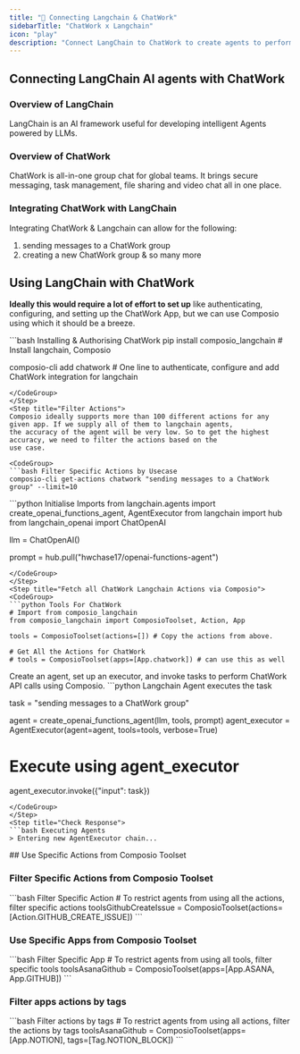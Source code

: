 ```yaml
---
title: "🚀 Connecting Langchain & ChatWork"
sidebarTitle: "ChatWork x Langchain"
icon: "play"
description: "Connect LangChain to ChatWork to create agents to perform tasks using natural language"
---
```


## Connecting LangChain AI agents with ChatWork

### Overview of LangChain

LangChain is an AI framework useful for developing intelligent Agents powered by LLMs.

### Overview of ChatWork

ChatWork is all-in-one group chat for global teams. It brings secure messaging, task management, file sharing and video chat all in one place.

### Integrating ChatWork with LangChain

Integrating ChatWork & Langchain can allow for the following:

1. sending messages to a ChatWork group
2. creating a new ChatWork group
& so many more

## Using LangChain with ChatWork

<Steps>
<Step title="Setting Up the Environment">

**Ideally this would require a lot of effort to set up** like authenticating, configuring, and setting up the ChatWork App, but we can use Composio using which it should be a breeze.

<CodeGroup>
```bash Installing & Authorising ChatWork
pip install composio_langchain # Install langchain, Composio 

composio-cli add chatwork # One line to authenticate, configure and add ChatWork integration for langchain
```
</CodeGroup>
</Step>
<Step title="Filter Actions">
Composio ideally supports more than 100 different actions for any given app. If we supply all of them to langchain agents, 
the accuracy of the agent will be very low. So to get the highest accuracy, we need to filter the actions based on the 
use case.

<CodeGroup>
```bash Filter Specific Actions by Usecase
composio-cli get-actions chatwork "sending messages to a ChatWork group" --limit=10
```
</CodeGroup>

</Step>
<Step title="Import Base Packages">

<CodeGroup>
```python Initialise Imports
from langchain.agents import create_openai_functions_agent, AgentExecutor
from langchain import hub
from langchain_openai import ChatOpenAI


llm = ChatOpenAI()

prompt = hub.pull("hwchase17/openai-functions-agent")
```
</CodeGroup>
</Step>
<Step title="Fetch all ChatWork Langchain Actions via Composio">
<CodeGroup>
```python Tools For ChatWork
# Import from composio_langchain
from composio_langchain import ComposioToolset, Action, App

tools = ComposioToolset(actions=[]) # Copy the actions from above. 

# Get All the Actions for ChatWork
# tools = ComposioToolset(apps=[App.chatwork]) # can use this as well
```
</CodeGroup>
</Step>
<Step title="Execute the Agent">
Create an agent, set up an executor, and invoke tasks to perform ChatWork API calls using Composio. 
<CodeGroup>
```python Langchain Agent executes the task

task = "sending messages to a ChatWork group"

agent = create_openai_functions_agent(llm, tools, prompt)
agent_executor = AgentExecutor(agent=agent, tools=tools, verbose=True)

# Execute using agent_executor
agent_executor.invoke({"input": task})
```
</CodeGroup>
</Step>
<Step title="Check Response">
```bash Executing Agents
> Entering new AgentExecutor chain...
```
</Step>
</Steps>
## Use Specific Actions from Composio Toolset

### Filter Specific Actions from Composio Toolset

<CodeGroup>
```bash Filter Specific Action
# To restrict agents from using all the actions, filter specific actions
toolsGithubCreateIssue = ComposioToolset(actions=[Action.GITHUB_CREATE_ISSUE])
```
</CodeGroup>

### Use Specific Apps from Composio Toolset
<CodeGroup>
```bash Filter Specific App
# To restrict agents from using all tools, filter specific tools
toolsAsanaGithub = ComposioToolset(apps=[App.ASANA, App.GITHUB])
```
</CodeGroup>

### Filter apps actions by tags 
<CodeGroup>
```bash Filter actions by tags
# To restrict agents from using all actions, filter the actions by tags
toolsAsanaGithub = ComposioToolset(apps=[App.NOTION], tags=[Tag.NOTION_BLOCK])
```
</CodeGroup>

